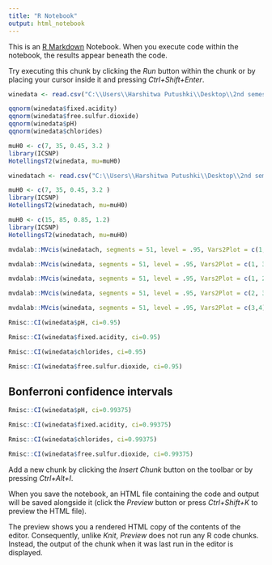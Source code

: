 ```yaml
---
title: "R Notebook"
output: html_notebook
---
```


This is an [R Markdown](http://rmarkdown.rstudio.com) Notebook. When you execute code within the notebook, the results appear beneath the code. 

Try executing this chunk by clicking the *Run* button within the chunk or by placing your cursor inside it and pressing *Ctrl+Shift+Enter*. 


```r
winedata <- read.csv("C:\\Users\\Harshitwa Putushki\\Desktop\\2nd semester\\Multivariate\\assignment\\winedata.csv")

```

```r
qqnorm(winedata$fixed.acidity)
qqnorm(winedata$free.sulfur.dioxide)
qqnorm(winedata$pH)
qqnorm(winedata$chlorides)

```



```r
muH0 <- c(7, 35, 0.45, 3.2 )
library(ICSNP)
HotellingsT2(winedata, mu=muH0)
```

```r
winedatach <- read.csv("C:\\Users\\Harshitwa Putushki\\Desktop\\2nd semester\\Multivariate\\assignment\\winedatach.csv")

```

```r
muH0 <- c(7, 35, 0.45, 3.2 )
library(ICSNP)
HotellingsT2(winedatach, mu=muH0)
```

```r
muH0 <- c(15, 85, 0.85, 1.2)
library(ICSNP)
HotellingsT2(winedatach, mu=muH0)
```



```r
mvdalab::MVcis(winedatach, segments = 51, level = .95, Vars2Plot = c(1, 3), include.zero = F)
```

```r
mvdalab::MVcis(winedata, segments = 51, level = .95, Vars2Plot = c(1, 3), include.zero = F)
```

```r
mvdalab::MVcis(winedata, segments = 51, level = .95, Vars2Plot = c(1, 2), include.zero = F)
```


```r
mvdalab::MVcis(winedata, segments = 51, level = .95, Vars2Plot = c(2, 3), include.zero = F)
```

```r
mvdalab::MVcis(winedata, segments = 51, level = .95, Vars2Plot = c(3,4), include.zero = F)
```

```r
Rmisc::CI(winedata$pH, ci=0.95)
```

```r
Rmisc::CI(winedata$fixed.acidity, ci=0.95)
```

```r
Rmisc::CI(winedata$chlorides, ci=0.95)
```

```r
Rmisc::CI(winedata$free.sulfur.dioxide, ci=0.95)
```


## Bonferroni confidence intervals


```r
Rmisc::CI(winedata$pH, ci=0.99375)
```

```r
Rmisc::CI(winedata$fixed.acidity, ci=0.99375)
```

```r
Rmisc::CI(winedata$chlorides, ci=0.99375)
```

```r
Rmisc::CI(winedata$free.sulfur.dioxide, ci=0.99375)
```
Add a new chunk by clicking the *Insert Chunk* button on the toolbar or by pressing *Ctrl+Alt+I*.

When you save the notebook, an HTML file containing the code and output will be saved alongside it (click the *Preview* button or press *Ctrl+Shift+K* to preview the HTML file).

The preview shows you a rendered HTML copy of the contents of the editor. Consequently, unlike *Knit*, *Preview* does not run any R code chunks. Instead, the output of the chunk when it was last run in the editor is displayed.
